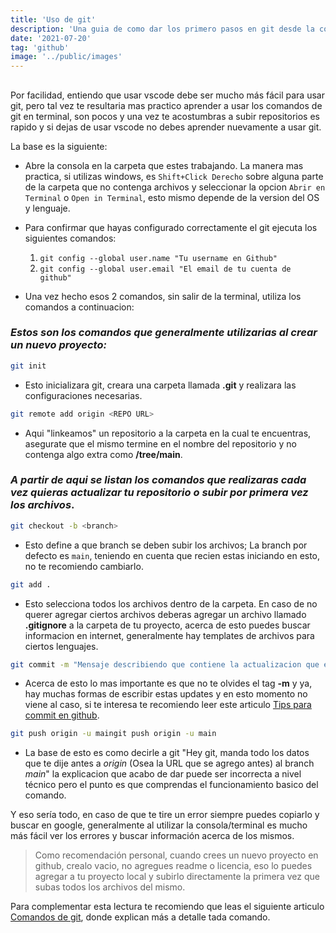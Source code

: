 ```yaml
---
title: 'Uso de git'
description: 'Una guia de como dar los primero pasos en git desde la consola'
date: '2021-07-20'
tag: 'github'
image: '../public/images'
---
```


<article style={{ borderRadius: '.5rem', padding: '2rem 1rem', backgroundColor: '#cccccc90',}}>

 <h1 style={{ margin: '0', fontSize: '2rem', textAlign: 'center',}}></h1>
 
Por facilidad, entiendo que usar vscode debe ser mucho más fácil para usar git, pero tal vez te resultaria mas practico aprender a usar los comandos de git en terminal, son pocos y una vez te acostumbras a subir repositorios es rapido y si dejas de usar vscode no debes aprender nuevamente a usar git.

La base es la siguiente:

- Abre la consola en la carpeta que estes trabajando. La manera mas practica, si utilizas windows, es `Shift+Click Derecho` sobre alguna parte de la carpeta que no contenga archivos y seleccionar la opcion `Abrir en Terminal` o `Open in Terminal`, esto mismo depende de la version del OS y lenguaje.

- Para confirmar que hayas configurado correctamente el git ejecuta los siguientes comandos:
  1. `git config --global user.name "Tu username en Github"`
  2. `git config --global user.email "El email de tu cuenta de github"`

- Una vez hecho esos 2 comandos, sin salir de la terminal, utiliza los comandos a continuacion:

### *Estos son los comandos que generalmente utilizarias al crear un nuevo proyecto:*

```sh
git init
```
- Esto inicializara git, creara una carpeta llamada **.git** y realizara las configuraciones necesarias.

```sh
git remote add origin <REPO URL>
```
- Aqui "linkeamos" un repositorio a la carpeta en la cual te encuentras, asegurate que el mismo termine en el nombre del repositorio y no contenga algo extra como **/tree/main**.

### *A partir de aqui se listan los comandos que realizaras cada vez quieras actualizar tu repositorio o subir por primera vez los archivos*.

```sh
git checkout -b <branch>
```
- Esto define a que branch se deben subir los archivos; La branch por defecto es `main`, teniendo en cuenta que recien estas iniciando en esto, no te recomiendo cambiarlo.

```sh
git add .
```
- Esto selecciona todos los archivos dentro de la carpeta. En caso de no querer agregar ciertos archivos deberas agregar un archivo llamado **.gitignore** a la carpeta de tu proyecto, acerca de esto puedes buscar informacion en internet, generalmente hay templates de archivos para ciertos lenguajes.

```sh
git commit -m "Mensaje describiendo que contiene la actualizacion que estas haciendo"
```
- Acerca de esto lo mas importante es que no te olvides el tag **-m** y ya, hay muchas formas de escribir estas updates y en esto momento no viene al caso, si te interesa te recomiendo leer este articulo [Tips para commit en github](https://kapelu.vercel.app/posts/commit-github).

```sh
git push origin -u maingit push origin -u main
```
- La base de esto es como decirle a git "Hey git, manda todo los datos que te dije antes a *origin* (Osea la URL que se agrego antes) al branch *main*" la explicacion que acabo de dar puede ser incorrecta a nivel técnico pero el punto es que comprendas el funcionamiento basico del comando.

Y eso sería todo, en caso de que te tire un error siempre puedes copiarlo y buscar en google, generalmente al utilizar la consola/terminal es mucho más fácil ver los errores y buscar información acerca de los mismos.


> Como recomendación personal, cuando crees un nuevo proyecto en github, crealo vacio, no agregues readme o licencia, eso lo puedes agregar a tu proyecto local y subirlo directamente la primera vez que subas todos los archivos del mismo.

Para complementar esta lectura te recomiendo que leas el siguiente articulo [Comandos de git](https://www.hostinger.com.ar/tutoriales/comandos-de-git), donde explican más a detalle tada comando.

</article>